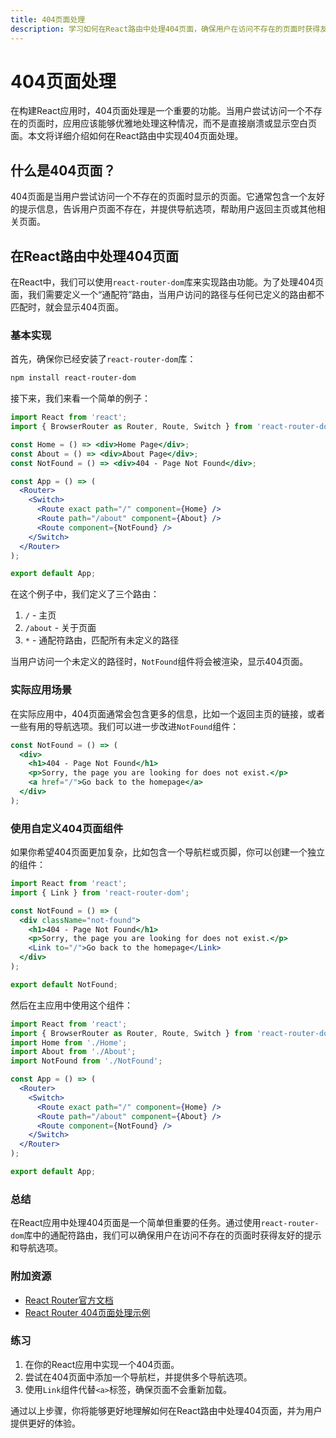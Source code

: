 ```yaml
---
title: 404页面处理
description: 学习如何在React路由中处理404页面，确保用户在访问不存在的页面时获得友好的提示和导航。
---
```


# 404页面处理

在构建React应用时，404页面处理是一个重要的功能。当用户尝试访问一个不存在的页面时，应用应该能够优雅地处理这种情况，而不是直接崩溃或显示空白页面。本文将详细介绍如何在React路由中实现404页面处理。

## 什么是404页面？

404页面是当用户尝试访问一个不存在的页面时显示的页面。它通常包含一个友好的提示信息，告诉用户页面不存在，并提供导航选项，帮助用户返回主页或其他相关页面。

## 在React路由中处理404页面

在React中，我们可以使用`react-router-dom`库来实现路由功能。为了处理404页面，我们需要定义一个“通配符”路由，当用户访问的路径与任何已定义的路由都不匹配时，就会显示404页面。

### 基本实现

首先，确保你已经安装了`react-router-dom`库：

```bash
npm install react-router-dom
```

接下来，我们来看一个简单的例子：

```jsx
import React from 'react';
import { BrowserRouter as Router, Route, Switch } from 'react-router-dom';

const Home = () => <div>Home Page</div>;
const About = () => <div>About Page</div>;
const NotFound = () => <div>404 - Page Not Found</div>;

const App = () => (
  <Router>
    <Switch>
      <Route exact path="/" component={Home} />
      <Route path="/about" component={About} />
      <Route component={NotFound} />
    </Switch>
  </Router>
);

export default App;
```

在这个例子中，我们定义了三个路由：

1. `/` - 主页
2. `/about` - 关于页面
3. `*` - 通配符路由，匹配所有未定义的路径

当用户访问一个未定义的路径时，`NotFound`组件将会被渲染，显示404页面。

### 实际应用场景

在实际应用中，404页面通常会包含更多的信息，比如一个返回主页的链接，或者一些有用的导航选项。我们可以进一步改进`NotFound`组件：

```jsx
const NotFound = () => (
  <div>
    <h1>404 - Page Not Found</h1>
    <p>Sorry, the page you are looking for does not exist.</p>
    <a href="/">Go back to the homepage</a>
  </div>
);
```

### 使用自定义404页面组件

如果你希望404页面更加复杂，比如包含一个导航栏或页脚，你可以创建一个独立的组件：

```jsx
import React from 'react';
import { Link } from 'react-router-dom';

const NotFound = () => (
  <div className="not-found">
    <h1>404 - Page Not Found</h1>
    <p>Sorry, the page you are looking for does not exist.</p>
    <Link to="/">Go back to the homepage</Link>
  </div>
);

export default NotFound;
```

然后在主应用中使用这个组件：

```jsx
import React from 'react';
import { BrowserRouter as Router, Route, Switch } from 'react-router-dom';
import Home from './Home';
import About from './About';
import NotFound from './NotFound';

const App = () => (
  <Router>
    <Switch>
      <Route exact path="/" component={Home} />
      <Route path="/about" component={About} />
      <Route component={NotFound} />
    </Switch>
  </Router>
);

export default App;
```

### 总结

在React应用中处理404页面是一个简单但重要的任务。通过使用`react-router-dom`库中的通配符路由，我们可以确保用户在访问不存在的页面时获得友好的提示和导航选项。

### 附加资源

- [React Router官方文档](https://reactrouter.com/)
- [React Router 404页面处理示例](https://reactrouter.com/web/example/no-match)

### 练习

1. 在你的React应用中实现一个404页面。
2. 尝试在404页面中添加一个导航栏，并提供多个导航选项。
3. 使用`Link`组件代替`<a>`标签，确保页面不会重新加载。

通过以上步骤，你将能够更好地理解如何在React路由中处理404页面，并为用户提供更好的体验。